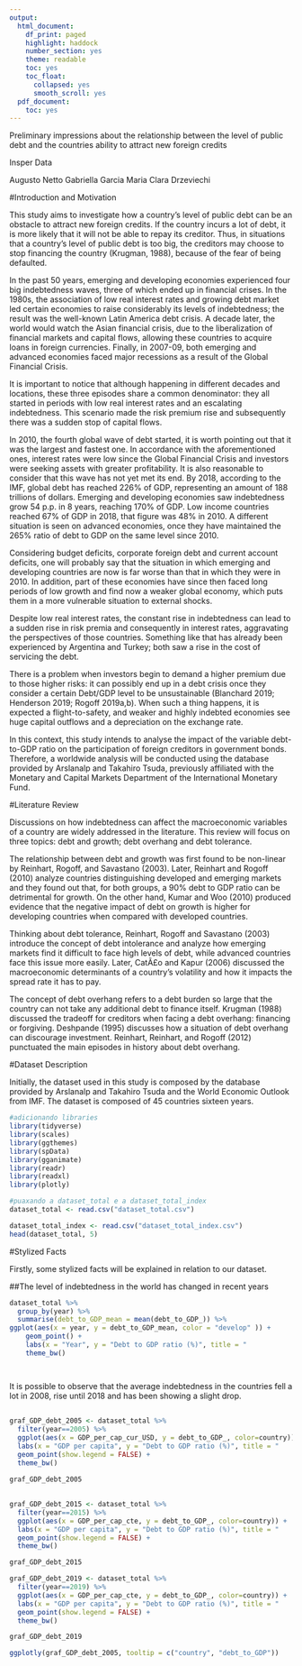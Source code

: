 ```yaml
---
output:
  html_document:
    df_print: paged
    highlight: haddock
    number_section: yes
    theme: readable
    toc: yes
    toc_float:
      collapsed: yes
      smooth_scroll: yes
  pdf_document:
    toc: yes
---
```



Preliminary impressions about the relationship between the level of public debt and the countries ability to attract new foreign credits



Insper Data

Augusto Netto
Gabriella Garcia
Maria Clara Drzeviechi

#Introduction and Motivation


This study aims to investigate how a country's level of public debt can be an obstacle to attract new foreign credits. If the country incurs a lot of debt, it is more likely that it will not be able to repay its creditor. Thus, in situations that a country's level of public debt is too big, the creditors may choose to stop financing the country (Krugman, 1988), because of the fear of being defaulted. 

In the past 50 years, emerging and developing economies experienced four big indebtedness waves, three of which ended up in financial crises. In the 1980s, the association of low real interest rates and growing debt market led certain economies to raise considerably its levels of indebtedness; the result was the well-known Latin America debt crisis. A decade later, the world would watch the Asian financial crisis, due to the liberalization of financial markets and capital flows, allowing these countries to acquire loans in foreign currencies. Finally, in 2007-09, both emerging and advanced economies faced major recessions as a result of the Global Financial Crisis.

It is important to notice that although happening in different decades and locations, these three episodes share a common denominator: they all started in periods with low real interest rates and an escalating indebtedness. This scenario made the risk premium rise and subsequently there was a sudden stop of capital flows.

In 2010, the fourth global wave of debt started, it is worth pointing out that it was the largest and fastest one. In accordance with the aforementioned ones, interest rates were low since the Global Financial Crisis and investors were seeking assets with greater profitability. It is also reasonable to consider that this wave has not yet met its end. By 2018, according to the IMF, global debt has reached 226% of GDP, representing an amount of 188 trillions of dollars.  Emerging and developing economies saw indebtedness grow 54 p.p. in 8 years, reaching 170% of GDP. Low income countries reached 67% of GDP in 2018, that figure was 48% in 2010. A different situation is seen on advanced economies, once they have maintained the 265% ratio of debt to GDP on the same level since 2010.

Considering budget deficits, corporate foreign debt and current account deficits, one will probably say that the situation in which emerging and developing countries are now is far worse than that in which they were in 2010. In addition, part of these economies have since then faced long periods of low growth and find now a weaker global economy, which puts them in a more vulnerable situation to external shocks.

Despite low real interest rates, the constant rise in indebtedness can lead to a sudden rise in risk premia and consequently in interest rates, aggravating the perspectives of those countries. Something like that has already been experienced by Argentina and Turkey; both saw a rise in the cost of servicing the debt.

There is a problem when investors begin to demand a higher premium due to those higher risks: it can possibly end up in a debt crisis once they consider a certain Debt/GDP level to be unsustainable (Blanchard 2019; Henderson 2019; Rogoff 2019a,b). When such a thing happens, it is expected a flight-to-safety, and weaker and highly indebted economies see huge capital outflows and a depreciation on the exchange rate.

In this context, this study intends to analyse the impact of the variable debt-to-GDP ratio on the participation of foreign creditors in government bonds. Therefore, a worldwide analysis will be conducted using the database provided by Arslanalp and Takahiro Tsuda, previously affiliated with the Monetary and Capital Markets Department of the International Monetary Fund.


#Literature Review

Discussions on how indebtedness can affect the macroeconomic variables of a country are widely addressed in the literature. This review will focus on three topics: debt and growth; debt overhang and debt tolerance.

The relationship between debt and growth was first found to be non-linear by Reinhart, Rogoff, and Savastano (2003). Later, Reinhart and Rogoff (2010) analyze countries distinguishing developed and emerging markets and they found out that, for both groups, a 90% debt to GDP ratio can be detrimental for growth. On the other hand, Kumar and Woo (2010) produced evidence that the negative impact of debt on growth is higher for developing countries when compared with developed countries. 

Thinking about debt tolerance, Reinhart, Rogoff and Savastano (2003) introduce the concept of debt intolerance and analyze how emerging markets find it difficult to face high levels of debt, while advanced countries face this issue more easily.  Later, CatÃ£o and Kapur (2006) discussed the macroeconomic determinants of a country's volatility and how it impacts the spread rate it has to pay.

The concept of debt overhang refers to a debt burden so large that the country can not take any additional debt to finance itself. Krugman (1988) discussed the tradeoff for creditors when facing a debt overhang: financing or forgiving. Deshpande (1995) discusses how a situation of debt overhang can discourage investment. Reinhart, Reinhart, and Rogoff (2012) punctuated the main episodes in history about debt overhang.




#Dataset Description

Initially, the dataset used in this study is composed by the database provided by Arslanalp and Takahiro Tsuda and the World Economic Outlook from IMF. The dataset is composed of 45 countries sixteen years. 

```r
#adicionando libraries
library(tidyverse)
library(scales)
library(ggthemes)
library(spData)
library(gganimate)
library(readr)
library(readxl)
library(plotly)

#puaxando a dataset_total e a dataset_total_index
dataset_total <- read.csv("dataset_total.csv") 

dataset_total_index <- read.csv("dataset_total_index.csv") 
head(dataset_total, 5)
```

#Stylized Facts

Firstly, some stylized facts will be explained in relation to our dataset.


##The level of indebtedness in the world has changed in recent years
```r
dataset_total %>% 
  group_by(year) %>% 
  summarise(debt_to_GDP_mean = mean(debt_to_GDP_)) %>% 
ggplot(aes(x = year, y = debt_to_GDP_mean, color = "develop" )) +
    geom_point() +
    labs(x = "Year", y = "Debt to GDP ratio (%)", title = "                          Average debt to GDP ratio for 47 countries") +
    theme_bw()
```
```r


```

```r


```


It is possible to observe that the average indebtedness in the countries fell a lot in 2008, rise until 2018 and has been showing a slight drop.

##
```r

graf_GDP_debt_2005 <- dataset_total %>% 
  filter(year==2005) %>% 
  ggplot(aes(x = GDP_per_cap_cur_USD, y = debt_to_GDP_, color=country)) + 
  labs(x = "GDP per capita", y = "Debt to GDP ratio (%)", title = "                    GDP per capita x Debt to GDP ratio (2005)")+
  geom_point(show.legend = FALSE) +
  theme_bw()
   
graf_GDP_debt_2005

  
graf_GDP_debt_2015 <- dataset_total %>% 
  filter(year==2015) %>% 
  ggplot(aes(x = GDP_per_cap_cte, y = debt_to_GDP_, color=country)) + 
  labs(x = "GDP per capita", y = "Debt to GDP ratio (%)", title = "                    GDP per capita x Debt to GDP ratio (2015)")+
  geom_point(show.legend = FALSE) +
  theme_bw()

graf_GDP_debt_2015

graf_GDP_debt_2019 <- dataset_total %>% 
  filter(year==2019) %>% 
  ggplot(aes(x = GDP_per_cap_cte, y = debt_to_GDP_, color=country)) + 
  labs(x = "GDP per capita", y = "Debt to GDP ratio (%)", title = "                    GDP per capita x Debt to GDP ratio (2019)")+
  geom_point(show.legend = FALSE) +
  theme_bw()

graf_GDP_debt_2019

ggplotly(graf_GDP_debt_2005, tooltip = c("country", "debt_to_GDP"))


```

